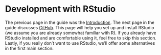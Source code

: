 # Development with RStudio

The previous page in the guide was the [Introduction](./index.html). The next page in the guide discusses [GitHub](./github.html). This page will help you set up and install RStudio (we assume you are already somewhat familiar with R). If you already have RStudio installed and are comfortable using it, feel free to skip this section. Lastly, if you really don't want to use RStudio, we'll offer some alternatives in the first main section.
